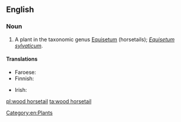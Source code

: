 ==English==

===Noun===
{{en-noun|sg=[[wood]] [[horsetail]]}}

# A plant in the taxonomic genus [[Equisetum]] (horsetails); ''[[Equisetum sylvaticum]]''.

====Translations====
{{trans-top|plant}}
* Faroese: {{t|fo|tyrilsgras|n}}
* Finnish: {{t-|fi|metsäkorte}}
{{trans-mid}}
* Irish: {{t|ga|scuab eich choille|f}}
{{trans-bottom}}

[[Category:en:Plants]]

[[pl:wood horsetail]]
[[ta:wood horsetail]]